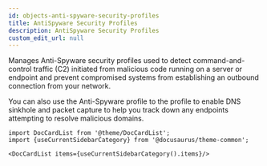 ```yaml
---
id: objects-anti-spyware-security-profiles
title: AntiSpyware Security Profiles
description: AntiSpyware Security Profiles
custom_edit_url: null
---
```




Manages Anti-Spyware security profiles used to detect command-and-control traffic (C2) initiated from malicious code running
on a server or endpoint and prevent compromised systems from establishing an outbound connection from your network.

You can also use the Anti-Spyware profile to the profile to enable DNS sinkhole and packet capture to help you track
down any endpoints attempting to resolve malicious domains.




```mdx-code-block
import DocCardList from '@theme/DocCardList';
import {useCurrentSidebarCategory} from '@docusaurus/theme-common';

<DocCardList items={useCurrentSidebarCategory().items}/>
```
      